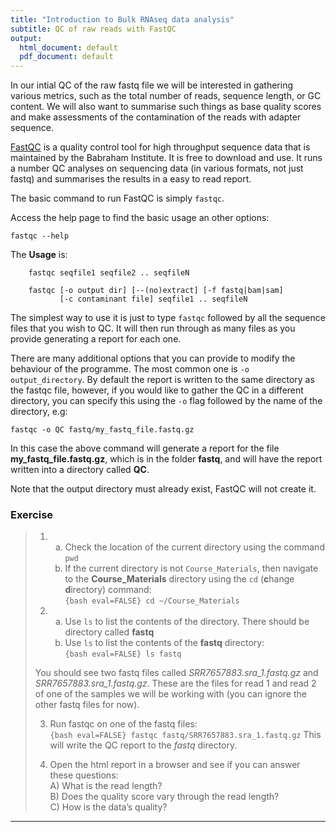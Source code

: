 ```yaml
---
title: "Introduction to Bulk RNAseq data analysis"
subtitle: QC of raw reads with FastQC
output:
  html_document: default
  pdf_document: default
---
```


In our intial QC of the raw fastq file we will be interested in gathering
various metrics, such as the total number of reads, sequence length, or GC
content.  We will also want to summarise such things as base quality scores and
make assessments of the contamination of the reads with adapter sequence. 

[FastQC](https://www.bioinformatics.babraham.ac.uk/projects/fastqc/) is a
quality control tool for high throughput sequence data that is maintained
by the Babraham Institute. It is free to download and use. It runs a number
QC analyses on sequencing data (in various formats, not just fastq) and 
summarises the results in a easy to read report.

The basic command to run FastQC is simply `fastqc`. 

Access the help page to find the basic usage an other options:

`fastqc --help`

The **Usage** is:

```
	fastqc seqfile1 seqfile2 .. seqfileN

    fastqc [-o output dir] [--(no)extract] [-f fastq|bam|sam]
           [-c contaminant file] seqfile1 .. seqfileN
```

The simplest way to use it is just to type `fastqc` followed by all the sequence 
files that you wish to QC. It will then run through as many files as you provide 
generating a report for each one.

There are many additional options that you can provide to modify the behaviour
of the programme. The most common one is `-o output_directory`. By default the
report is written to the same directory as the fastqc file, however, if you
would like to gather the QC in a different directory, you can specify this
using the `-o` flag followed by the name of the directory, e.g:

```
fastqc -o QC fastq/my_fastq_file.fastq.gz
```

In this case the above command will generate a report for the file
**my_fastq_file.fastq.gz**, which is in the folder **fastq**, and will have the
report written into a directory called **QC**.

Note that the output directory must already exist, FastQC will not create it.

### Exercise

> 1. 
>       a) Check the location of the current directory using the command `pwd`  
>       b) If the current directory is not
>       `Course_Materials`, then navigate to the
>       **Course_Materials** directory using the `cd` (**c**hange
>       **d**irectory) command:  
>```{bash eval=FALSE}
> cd ~/Course_Materials
>```
>
> 2.   
>       a) Use `ls` to list the contents of the directory. There should be directory
>    called **fastq**    
>       b) Use `ls` to list the contents of the **fastq** directory:  
>```{bash eval=FALSE}
> ls fastq
>```
>
> You should see two fastq files called *SRR7657883.sra_1.fastq.gz* and
> *SRR7657883.sra_1.fastq.gz*. These are the files for read 1 and read 2
> of one of the samples we will be working with (you can ignore the other fastq
> files for now).
>
>
> 3. Run fastqc on one of the fastq files:  
>```{bash eval=FALSE}
> fastqc fastq/SRR7657883.sra_1.fastq.gz  
>```
> This will write the QC report to the *fastq* directory.
>
> 4. Open the html report in a browser and see if you can answer these questions:  
>           A) What is the read length?  
>           B) Does the quality score vary through the read length?  
>           C) How is the data's quality?  

-------------------------------------------------------------------
